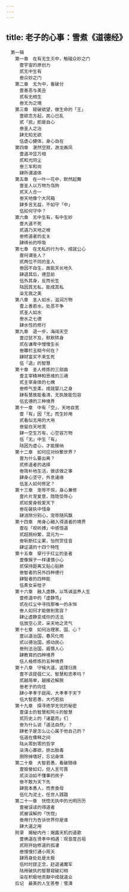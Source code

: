 ```yaml
---
---
---
```

title: 老子的心事：雪煮《道德经》
---


```
　第一辑
　　第一章　在有无生灭中，触碰众妙之门
　　　壹宇宙的原创力
　　　贰无中生有
　　　叁众妙之门
　　第二章　无为中，看破分
　　　壹善恶与美丑
　　　贰有无相生
　　　叁无为之境
　　第三章　窥破欲望，做生命的「王」
　　　壹欲念方起，民心已乱
　　　贰「民」即是自心
　　　叁圣人之治
　　　肆无知无欲
　　　伍虚心健体，身心自在
　　第四章　湛然空寂，游龙画凤
　　　壹道冲显万相
　　　贰和光同尘
　　　叁三车和尚
　　　肆所谓道体
　　第五章　在一叶一花中，默然起舞
　　　壹圣人以万物为刍狗
　　　贰天人合一
　　　叁天地像个大风箱
　　　肆多言无益，不如守「中」
　　　伍如何守中？
　　第六章　无中生有，有中生妙
　　　壹大道不死
　　　贰道乃天地之根
　　　叁修道者的玄关
　　　肆绵长的呼吸
　　第七章　在无私的行为中，成就公心
　　　壹何谓圣人？
　　　贰两位不同的圣人
　　　叁因不自生，故能天长地久
　　　肆退其后，德显前
　　　伍外其身，反而长生
　　　陆因其无私，能成其私
　　　柒无我之美
　　第八章　圣人如水，滋润万物
　　　壹上善若水，处恶不争
　　　贰圣人如水
　　　叁水之七德
　　　肆水性的修行
　　第九章　退一步，海阔天空
　　　壹过犹不及，默默转身
　　　贰在谦卑中慢慢生长
　　　叁雕栏玉砌今何在？
　　　肆财富买不来生死
　　　伍「退」的智慧
　　第十章　圣人修炼的三部曲
　　　壹主宰精神和思维的三魂
　　　贰主宰身体的七魄
　　　叁修气至柔，成就婴儿之身
　　　肆有慧故能看清，无执故能包容
　　　伍玄德的三种境界
　　第十一章　中有「空」，天地自宽
　　　壹「有」因「无」而生妙用
　　　贰看似无用的大用
　　　叁留白天地宽
　　　肆一空生万有，心空容万物
　　　伍「无」中生「有」
　　　陆因为虚心，才能接纳
　　第十二章　如何应对纷繁世界？
　　　壹为什么要出离？
　　　贰修道者的选择
　　　叁简朴地生活，做该做之事
　　　肆身心坚守，外息诸缘
　　　伍圣人如何修定？
　　第十三章　宠辱不惊，身心兼修
　　　壹片片宠爱意，隐隐受辱心
　　　贰如爱身般爱天下
　　　叁在破执中惜身
　　　肆消除分别心，宠辱随风飘
　　第十四章　用身心融入得道者的境界
　　　壹在「视听搏」中感悟道
　　　贰超脱纷繁，混元为一
　　　叁斩断红尘累，怡然赏佳音
　　　肆证道的十四个特性
　　第十五章　穿行于红尘的圣者
　　　壹像猴子一样谨慎小心
　　　贰保持距离又贴心贴肺
　　　叁智者的另外四种德行
　　　肆智者的四种能
　　　伍素女采桂子
　　第十六章　融入虚静，以笃诚滋养人生
　　　壹修道中的「虚静笃」
　　　贰在红尘中寻找那唯一的永恒
　　　叁人如何才能做到宽容？
　　　肆让虚静变成你的活法
　　　伍放空心灵，采天地之灵气
　　第十七章　如何治理家、国、心？
　　　壹以道治国，春风化雨
　　　贰以德治国，感动民心
　　　叁刑法治国，威慑人心
　　　肆教育的四种境界
　　　伍人格修炼的五种境界
　　第十八章　守候大道，返璞归真
　　　壹不该提倡仁义、智慧和忠孝吗？
　　　贰越简单，越接近解脱
　　　叁老子的向往
　　　肆小孝孝于庭闱，大孝孝于天下
　　　伍大智若愚，大巧若拙
　　第十九章　探寻绝学无忧的秘密
　　　壹谋士的智慧和阿斗的智慧
　　　贰历史上的「诸葛亮」们
　　　叁为什么说「道法自然」？
　　　肆老子是怎么让心属于他自己的？
　　　伍道在儒释之间
　　　陆从零到零的哲学
　　　柒清心寡欲，排出胎毒
　　　捌除掉嗜好，忘记身体
　　第二十章　大智若愚，看破随缘
　　　壹毁誉如幻，但人言可畏
　　　贰淡泊如不懂事的孩子
　　　叁不敢为天下先
　　　肆我本愚人，而贵食母
　　　伍化为泥土，任世人践踏
　　第二十一章　恍惚无执中的光明历历
　　　壹被误读的得道者
　　　贰被误解的「恍惚」
　　　叁用行为告诉世界你是谁
　　　肆大道之用
　　附录　揭秘内丹：揭露天机的道歌
　　　壹佛道在贤孝中相遇：观音度吕祖
　　　贰刚开始修道的孤凄
　　　叁慢慢打通小周天
　　　肆周身处处是太极
　　　伍时时提正念，赶退诸魔军
　　　陆用破执的智慧窥破幻相
　　　柒在积极地贡献中成就道业
　　后记　最美的人生答卷｜雪漠
```